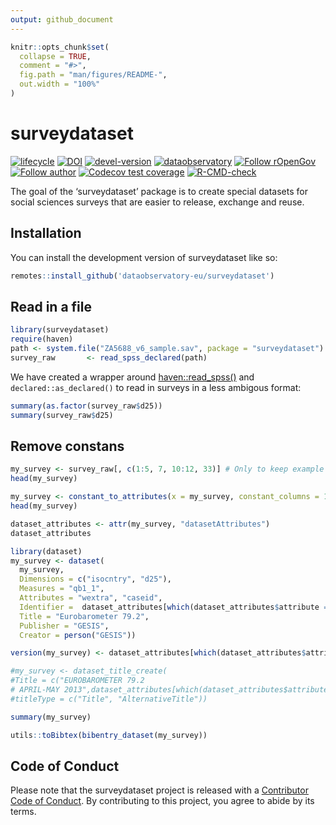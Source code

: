 ```yaml
---
output: github_document
---
```


<!-- README.md is generated from README.Rmd. Please edit that file -->

```r
knitr::opts_chunk$set(
  collapse = TRUE,
  comment = "#>",
  fig.path = "man/figures/README-",
  out.width = "100%"
)
```

# surveydataset

<!-- badges: start -->
[![lifecycle](https://lifecycle.r-lib.org/articles/figures/lifecycle-experimental.svg)](https://lifecycle.r-lib.org/articles/stages.html#experimental)
[![DOI](https://zenodo.org/badge/DOI/10.5281/zenodo.7013164.svg)](https://zenodo.org/record/6950435#.YukDAXZBzIU)
[![devel-version](https://img.shields.io/badge/devel%20version-0.1.0-blue.svg)](https://github.com/dataobservatory-eu/dataset)
[![dataobservatory](https://img.shields.io/badge/ecosystem-dataobservatory.eu-3EA135.svg)](https://dataobservatory.eu/)
[![Follow rOpenGov](https://img.shields.io/twitter/follow/ropengov.svg?style=social)](https://twitter.com/intent/follow?screen_name=ropengov) 
[![Follow author](https://img.shields.io/twitter/follow/digitalmusicobs.svg?style=social)](https://twitter.com/intent/follow?screen_name=digitalmusicobs)
[![Codecov test coverage](https://codecov.io/gh/dataobservatory-eu/surveydataset/branch/master/graph/badge.svg)](https://app.codecov.io/gh/dataobservatory-eu/surveydataset?branch=master)
[![R-CMD-check](https://github.com/dataobservatory-eu/surveydataset/actions/workflows/R-CMD-check.yaml/badge.svg)](https://github.com/dataobservatory-eu/surveydataset/actions/workflows/R-CMD-check.yaml)
<!-- badges: end -->

The goal of the 'surveydataset' package is to create special datasets for social sciences surveys that are easier to release, exchange and reuse. 

## Installation

You can install the development version of surveydataset like so:

``` r
remotes::install_github('dataobservatory-eu/surveydataset')
```

## Read in a file

```r
library(surveydataset)
require(haven)
path <- system.file("ZA5688_v6_sample.sav", package = "surveydataset")
survey_raw       <- read_spss_declared(path)
```

We have created a wrapper around [haven::read_spss()](https://haven.tidyverse.org/reference/read_spss.html) and `declared::as_declared()` to read in surveys in a less ambigous format:

```r
summary(as.factor(survey_raw$d25))
summary(survey_raw$d25)
```
## Remove constans

```r
my_survey <- survey_raw[, c(1:5, 7, 10:12, 33)] # Only to keep example easier to read
head(my_survey)
```

```r
my_survey <- constant_to_attributes(x = my_survey, constant_columns = 1:5)
head(my_survey)
```

```r
dataset_attributes <- attr(my_survey, "datasetAttributes")
dataset_attributes
```

```r
library(dataset)
my_survey <- dataset(
  my_survey,
  Dimensions = c("isocntry", "d25"),
  Measures = "qb1_1", 
  Attributes = "wextra", "caseid", 
  Identifier =  dataset_attributes[which(dataset_attributes$attribute == "doi"),2], 
  Title = "Eurobarometer 79.2", 
  Publisher = "GESIS", 
  Creator = person("GESIS"))

version(my_survey) <- dataset_attributes[which(dataset_attributes$attribute == "version"),2]

#my_survey <- dataset_title_create(
#Title = c("EUROBAROMETER 79.2
# APRIL-MAY 2013",dataset_attributes[which(dataset_attributes$attribute == "studyno1"),2]), 
#titleType = c("Title", "AlternativeTitle"))

```

```r
summary(my_survey)
```


```r
utils::toBibtex(bibentry_dataset(my_survey))
```

## Code of Conduct

Please note that the surveydataset project is released with a [Contributor Code of Conduct](https://contributor-covenant.org/version/2/1/CODE_OF_CONDUCT.html). By contributing to this project, you agree to abide by its terms.
